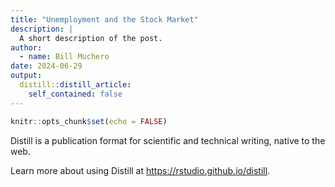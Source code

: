```yaml
---
title: "Unemployment and the Stock Market"
description: |
  A short description of the post.
author:
  - name: Bill Muchero
date: 2024-06-29
output:
  distill::distill_article:
    self_contained: false
---
```



```r
knitr::opts_chunk$set(echo = FALSE)
```

Distill is a publication format for scientific and technical writing, native to the web.

Learn more about using Distill at <https://rstudio.github.io/distill>.


